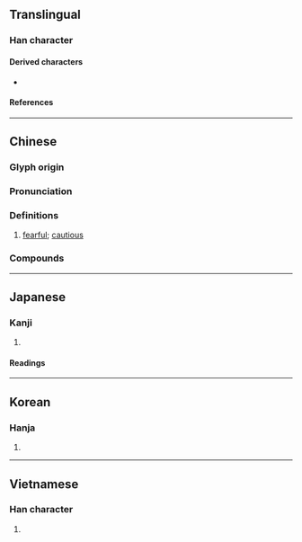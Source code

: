 {{also|克}}
{{character info}}
==Translingual==

===Han character===
{{Han char|rn=10|rad=儿|as=12|sn=14|four=44216|canj=JUJRU|ids=⿰克克}}

====Derived characters====
* {{l|mul|[[𣋢]], [[𡕁]]}}

====References====
{{Han ref|kx=0125.220|dkj=01395|dj=0266.070|hdz=10274.040|uh=5162}}

----

==Chinese==
{{zh-forms}}

===Glyph origin===
{{Han etym}}

===Pronunciation===
{{zh-pron
|m=jīng
|c=ging1
|mn=keng
|mc=y
|oc=y
|ma=
|cat=a
}}

===Definitions===
{{zh-hanzi}}

# {{lb|zh|ideophonic}} [[fearful]]; [[cautious]]

===Compounds===
{{zh-der|戰兢|兢業戰兢兢|兢兢乾乾|兢慎|兢兢戰戰|兢兢以強|業業兢兢|兢兢|兢兢業業|兢兢翼翼|戰兢兢|戰戰兢兢|朝兢夕惕}}

----

==Japanese==

===Kanji===
{{ja-kanji|grade=uc|rs=儿12}}

# {{rfdef|ja|sort=儿12}}

====Readings====
{{ja-readings
|on=きょう
|kun=おそれる, つつしむ
}}

----

==Korean==

===Hanja===
{{ko-hanja|긍}}

# {{rfdef|ko|sort=儿12}}

----

==Vietnamese==

===Han character===
{{vi-readings|reading=[[cạnh]], [[ganh]], [[căng]], [[giằng]]|rs=儿12}}

# {{rfdef|vi|sort=儿12}}